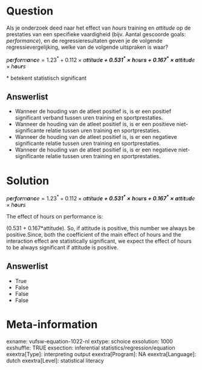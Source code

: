 Question
========
Als je onderzoek deed naar het effect van *hours *training en *attitude*
op de prestaties van een specifieke vaardigheid (bijv. Aantal gescoorde
goals: *performance*), en de regressieresultaten geven je de volgende
regressievergelijking, welke van de volgende uitspraken is waar?  
  
*p**e**r**f**o**r**m**a**n**c**e* = 1.23<sup>\*</sup> + 0.112 × *a**t**t**i**t**u**d**e* + 0.531<sup>\*</sup> × *h**o**u**r**s* + 0.167<sup>\*</sup> × *a**t**t**i**t**u**d**e* × *h**o**u**r**s*  
  
  
  
\* betekent statistisch significant

Answerlist
----------
* Wanneer de houding van de atleet positief is, is er een positief
  significant verband tussen uren training en sportprestaties.
* Wanneer de houding van de atleet positief is, is er een positieve
  niet-significante relatie tussen uren training en sportprestaties.
* Wanneer de houding van de atleet positief is, is er een negatieve
  significante relatie tussen uren training en sportprestaties.
* Wanneer de houding van de atleet positief is, is er een negatieve
  niet-significante relatie tussen uren training en sportprestaties.

Solution
========





*p**e**r**f**o**r**m**a**n**c**e* = 1.23<sup>\*</sup> + 0.112 × *a**t**t**i**t**u**d**e* + 0.531<sup>\*</sup> × *h**o**u**r**s* + 0.167<sup>\*</sup> × *a**t**t**i**t**u**d**e* × *h**o**u**r**s*  
  
The effect of hours on performance is:  
  
(0.531 + 0.167\*attitude). So, if attitude is positive, this number we
always be positive.Since, both the coefficient of the main effect of
hours and the interaction effect are statistically significant, we
expect the effect of hours to be always significant if attitude is
positive.


Answerlist
----------
* True
* False
* False
* False

Meta-information
================
exname: vufsw-equation-1022-nl
extype: schoice
exsolution: 1000
exshuffle: TRUE
exsection: inferential statistics/regression/equation
exextra[Type]: interpreting output
exextra[Program]: NA
exextra[Language]: dutch
exextra[Level]: statistical literacy

